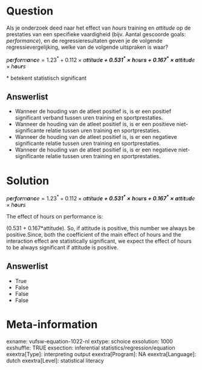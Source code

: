 Question
========
Als je onderzoek deed naar het effect van *hours *training en *attitude*
op de prestaties van een specifieke vaardigheid (bijv. Aantal gescoorde
goals: *performance*), en de regressieresultaten geven je de volgende
regressievergelijking, welke van de volgende uitspraken is waar?  
  
*p**e**r**f**o**r**m**a**n**c**e* = 1.23<sup>\*</sup> + 0.112 × *a**t**t**i**t**u**d**e* + 0.531<sup>\*</sup> × *h**o**u**r**s* + 0.167<sup>\*</sup> × *a**t**t**i**t**u**d**e* × *h**o**u**r**s*  
  
  
  
\* betekent statistisch significant

Answerlist
----------
* Wanneer de houding van de atleet positief is, is er een positief
  significant verband tussen uren training en sportprestaties.
* Wanneer de houding van de atleet positief is, is er een positieve
  niet-significante relatie tussen uren training en sportprestaties.
* Wanneer de houding van de atleet positief is, is er een negatieve
  significante relatie tussen uren training en sportprestaties.
* Wanneer de houding van de atleet positief is, is er een negatieve
  niet-significante relatie tussen uren training en sportprestaties.

Solution
========





*p**e**r**f**o**r**m**a**n**c**e* = 1.23<sup>\*</sup> + 0.112 × *a**t**t**i**t**u**d**e* + 0.531<sup>\*</sup> × *h**o**u**r**s* + 0.167<sup>\*</sup> × *a**t**t**i**t**u**d**e* × *h**o**u**r**s*  
  
The effect of hours on performance is:  
  
(0.531 + 0.167\*attitude). So, if attitude is positive, this number we
always be positive.Since, both the coefficient of the main effect of
hours and the interaction effect are statistically significant, we
expect the effect of hours to be always significant if attitude is
positive.


Answerlist
----------
* True
* False
* False
* False

Meta-information
================
exname: vufsw-equation-1022-nl
extype: schoice
exsolution: 1000
exshuffle: TRUE
exsection: inferential statistics/regression/equation
exextra[Type]: interpreting output
exextra[Program]: NA
exextra[Language]: dutch
exextra[Level]: statistical literacy

